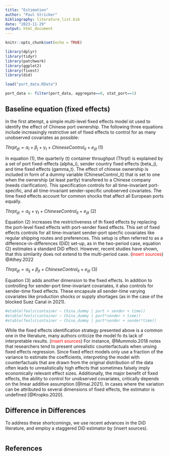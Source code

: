 ```yaml
---
title: "Estimation"
author: "Paul Stricker"
bibliography: literature_list.bib
date: "2023-11-29"
output: html_document
---
```


```r
knitr::opts_chunk$set(echo = TRUE)
```

```r
library(dplyr)
library(tidyr)
library(patchwork)
library(ggplot2)
library(fixest)
library(did)

load("port_data.RData")

port_data <- filter(port_data, aggregate==0, stat_port==1)
```


## Baseline equation (fixed effects)

In the first attempt, a simple multi-level fixed effects model ist used to identify the effect of Chinese port ownership. The following three equations include increasingly restrictive set of fixed effects to control for as many unobserved covariates as possible:

$Thrpt_{ijt}=\alpha_{i}+\beta_{j}+\gamma_{t}+ChineseControl_{it}+e_{ijt}$ \left (1)

In equation (1), the quarterly (t) container throughput (Thrpt) is explained by a set of port fixed-effects (alpha_i), sender country fixed effects (beta_j), and time fixed effects (gamma_t). The effect of chinese ownership is included in form of a dummy variable (ChineseControl_it) that is set to one when the ownership (at least partly) transfered to a Chinese company (needs clarification). This specification controls for all time-invariant port-specific, and all time-invariant sender-specific unobserved covariates. The time fixed effects account for common shocks that affect all European ports equally.  

$Thrpt_{ijt}=\alpha_{ij}+\gamma_{t}+ChineseControl_{it}+e_{ijt}$ \left (2)

Equation (2) increases the restrictiveness of th fixed effects by replacing the port-level fixed effects with port-sender fixed effects. This set of fixed effects controls for all time-invariant sender-port specfic covariates like regular shipping routes and preferences. This setup is often referred to as a difference-in-differences (DiD) set-up, as in the two-period case, equation (2) estimates a standard DiD effect. However, recent studies have shown, that this similarity does not extend to the multi-period case. (<span style="color:red">insert sources</span>) @Athey.2022 

$Thrpt_{ijt}=\alpha_{ij}+\beta_{jt}+ChineseControl_{it}+e_{ijt}$ \left (3)

Equation (3) adds another dimension to the fixed effects. In addition to controlling for sender-port time-invariant covariates, it also controls for sender-time fixed effects. These encapsule all sender-time varying covariates like production shocks or supply shortages (as in the case of the blocked Suez Canal in 2021).


```r
#etable(feols(container ~ China_dummy | port + sender + time))
#etable(feols(container ~ China_dummy | port*sender + time))
#etable(feols(container ~ China_dummy | port*sender + sender*time))

```

While the fixed effects identification strategy presented above is a common one in the literature, many authors criticize the model fo its lack of interpretable results. (<span style="color:red">insert sources</span>) For instance, @Mummolo.2018 notes that researchers tend to present unrealistic counterfactuals when unsing fixed effects regression. Since fixed effect models only use a fraction of the variance to estimate the coefficients, interpreting the model with counterfactuals that are drawn from the original distribution of the data often leads to unrealistically high effects that sometimes falsely imply economically relevant effect sizes. Additionally, the major benefit of fixed effects, the ability to control for unobserved covariates, critically depends on the linear additive assumption [@Imai.2021]. In cases where the variation can be attributed to several dimensions of fixed effects, the estimator is undefined [@Kropko.2020].


## Difference in Differences

To address these shortcomings, we use recent advances in the DiD literature, and employ a staggered DiD estimator by (insert sources).


```r



```

## References

